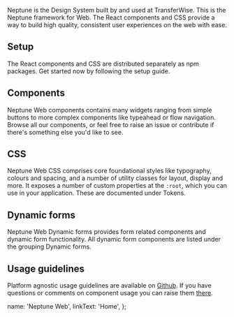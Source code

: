 
Neptune is the Design System built by and used at TransferWise. This is the Neptune framework for Web. The React components and CSS provide a way to build high quality, consistent user experiences on the web with ease.

## Setup

The React components and CSS are distributed separately as npm packages. Get started now by following the <DocLink href="/about/Setup">setup guide</DocLink>.

## Components

Neptune Web components contains many widgets ranging from simple buttons to more complex components like typeahead or flow navigation. Browse all our <DocLink href="/components/inputs/Button">components</DocLink>, or feel free to raise an issue or contribute if there's something else you'd like to see.

## CSS

Neptune Web CSS comprises core foundational styles like typography, colours and spacing, and a number of utility classes for layout, display and more. It exposes a number of custom properties at the `:root`, which you can use in your application. These are documented under <DocLink href="/styles/tokens/Colors">Tokens</DocLink>.

## Dynamic forms

Neptune Web Dynamic forms provides form related components and dynamic form functionality. All dynamic form <DocLink href="/components/dynamicForms/DynamicFieldDefinitionList">components</DocLink> are listed under the grouping Dynamic forms.

## Usage guidelines

Platform agnostic usage guidelines are available on [Github](https://github.com/transferwise/neptune). If you have questions or comments on component usage you can raise them [there](https://github.com/transferwise/neptune/issues).

  name: 'Neptune Web',
  linkText: 'Home',
};
